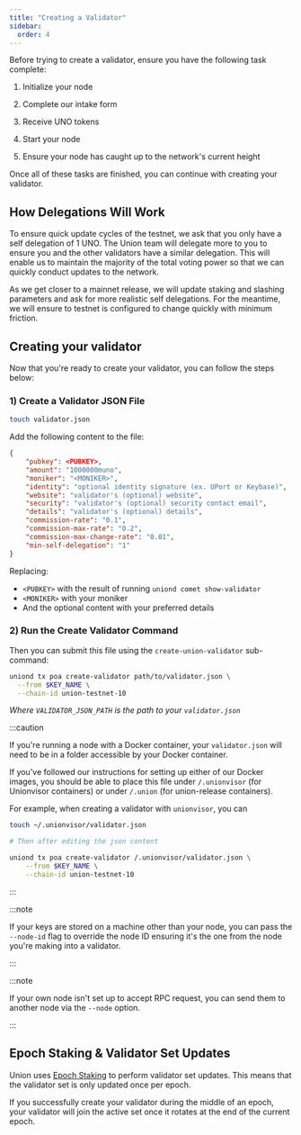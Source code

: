 ```yaml
---
title: "Creating a Validator"
sidebar:
  order: 4
---
```



Before trying to create a validator, ensure you have the following task complete:

<Steps>

1. Initialize your node

2. Complete our intake form

3. Receive UNO tokens

4. Start your node

5. Ensure your node has caught up to the network's current height

</Steps>

Once all of these tasks are finished, you can continue with creating your validator.

## How Delegations Will Work

To ensure quick update cycles of the testnet, we ask that you only have a self delegation of 1 UNO. The Union team will delegate more to you to ensure you and the other validators have a similar delegation. This will enable us to maintain the majority of the total voting power so that we can quickly conduct updates to the network.

As we get closer to a mainnet release, we will update staking and slashing parameters and ask for more realistic self delegations. For the meantime, we will ensure to testnet is configured to change quickly with minimum friction.

## Creating your validator

Now that you're ready to create your validator, you can follow the steps below:

### 1) Create a Validator JSON File

```sh frame="none"
touch validator.json
```

Add the following content to the file:

```json title="validator.json"
{
	"pubkey": <PUBKEY>,
	"amount": "1000000muno",
	"moniker": "<MONIKER>",
	"identity": "optional identity signature (ex. UPort or Keybase)",
	"website": "validator's (optional) website",
	"security": "validator's (optional) security contact email",
	"details": "validator's (optional) details",
	"commission-rate": "0.1",
	"commission-max-rate": "0.2",
	"commission-max-change-rate": "0.01",
	"min-self-delegation": "1"
}
```

Replacing:

- `<PUBKEY>` with the result of running `uniond comet show-validator`
- `<MONIKER>` with your moniker
- And the optional content with your preferred details

### 2) Run the Create Validator Command

Then you can submit this file using the `create-union-validator` sub-command:

```sh frame="none"
uniond tx poa create-validator path/to/validator.json \
  --from $KEY_NAME \
  --chain-id union-testnet-10
```

_Where `VALIDATOR_JSON_PATH` is the path to your `validator.json`_

:::caution

If you're running a node with a Docker container, your `validator.json` will need to be in a folder accessible by your Docker container.

If you've followed our instructions for setting up either of our Docker images, you should be able to place this file under `/.unionvisor` (for Unionvisor containers) or under `/.union` (for union-release containers).

For example, when creating a validator with `unionvisor`, you can

```sh frame="none"
touch ~/.unionvisor/validator.json

# Then after editing the json content

uniond tx poa create-validator /.unionvisor/validator.json \
	--from $KEY_NAME \
	--chain-id union-testnet-10
```

:::

:::note

If your keys are stored on a machine other than your node, you can pass the `--node-id` flag to override the node ID ensuring it's the one from the node you're making into a validator.

:::

:::note

If your own node isn't set up to accept RPC request, you can send them to another node via the `--node` option.

:::

## Epoch Staking & Validator Set Updates

Union uses [Epoch Staking](/architecture/cometbls/#epoch-based-validator-rotation) to perform validator set updates. This means that the validator set is only updated once per epoch. 

If you successfully create your validator during the middle of an epoch, your validator will join the active set once it rotates at the end of the current epoch.
